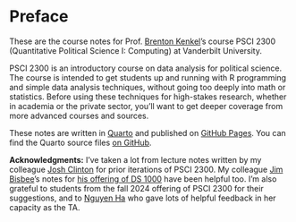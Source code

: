 # Preface {.unnumbered}

These are the course notes for Prof. [Brenton Kenkel](https://bkenkel.com)'s course PSCI 2300 (Quantitative Political Science I: Computing) at Vanderbilt University.

PSCI 2300 is an introductory course on data analysis for political science.
The course is intended to get students up and running with R programming and simple data analysis techniques, without going too deeply into math or statistics.
Before using these techniques for high-stakes research, whether in academia or the private sector, you'll want to get deeper coverage from more advanced courses and sources.

These notes are written in [Quarto](https://quarto.org/) and published on [GitHub Pages](https://pages.github.com/).
You can find the Quarto source files [on GitHub](https://github.com/brentonk/qps1).

**Acknowledgments:**
I've taken a lot from lecture notes written by my colleague [Josh Clinton](https://my.vanderbilt.edu/joshclinton/) for prior iterations of PSCI 2300.
My colleague [Jim Bisbee](https://www.jamesbisbee.com/)'s notes for [his offering of DS 1000](https://github.com/jbisbee1/DS1000_S2024) have been helpful too.
I'm also grateful to students from the fall 2024 offering of PSCI 2300 for their suggestions, and to [Nguyen Ha](https://thaonguyen-ha.com/) who gave lots of helpful feedback in her capacity as the TA.
